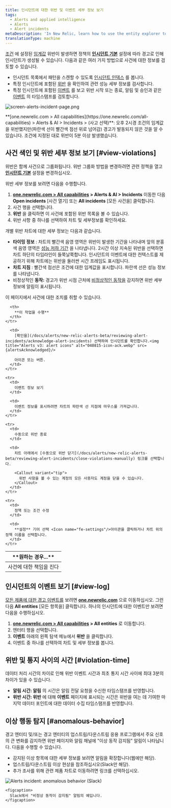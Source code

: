 ```yaml
---
title: 인시던트에 대한 위반 및 이벤트 세부 정보 보기
tags:
  - Alerts and applied intelligence
  - Alerts
  - Alert incidents
metaDescription: 'In New Relic, learn how to use the entity explorer to find and review alerts violations.'
translationType: machine
---
```





[조건](/docs/alerts/new-relic-alerts-beta/configuring-alert-policies/define-alert-conditions) 에 설정된 [임계값](/docs/alerts/new-relic-alerts-beta/configuring-alert-policies/define-thresholds-trigger-alert) 위반이 발생하면 정책의 **[인시던트 기본](/docs/alerts/new-relic-alerts/configuring-alert-policies/specify-when-new-relic-creates-incidents)** 설정에 따라 경고로 인해 인시던트가 생성될 수 있습니다. 다음과 같은 여러 가지 방법으로 사건에 대한 정보를 검토할 수 있습니다.

* 인시던트 목록에서 패턴을 스캔할 수 있도록 [인시던트 인덱스](#view-violations) 를 봅니다.
* 특정 인시던트에 포함된 [위반](#view-log) 을 확인하여 관련 성능 세부 정보를 검사합니다.
* 특정 인시던트에 포함된 [이벤트](#violation-time) 를 보고 위반 시작 또는 종료, 알림 및 승인과 같은 [이벤트](/docs/using-new-relic/welcome-new-relic/get-started/glossary#event) 의 타임스탬프를 검토합니다.

<img
  title="screen-alerts-incident-page.png"
  alt="screen-alerts-incident-page.png"
  src={alertsIncidentPage}
/>

<figcaption>
  **[one.newrelic.com > All capabilities](https://one.newrelic.com/all-capabilities) > Alerts & AI > Incidents > (사고 선택)**: 오후 2시경 조건의 임계값을 위반했지만(파란색 선이 빨간색 점선 위로 넘어감) 경고가 발동되지 않은 것을 알 수 있습니다. 조건에 지정된 대로 위반이 5분 이상 발생했습니다.
</figcaption>

## 사건 색인 및 위반 세부 정보 보기 [#view-violations]

위반은 함께 사건으로 그룹화됩니다. 위반 그룹화 방법을 변경하려면 관련 정책을 열고 [**인시던트 기본**](/docs/alerts/new-relic-alerts-beta/reviewing-alert-incidents/specify-when-new-relic-creates-incidents) 설정을 변경하십시오.

위반 세부 정보를 보려면 다음을 수행합니다.

1. **[one.newrelic.com > All capabilities](https://one.newrelic.com/all-capabilities) > Alerts & AI > Incidents** 이동한 다음 **Open incidents** \[사건 열기] 또는 **All incidents** \[모든 사건을] 클릭합니다.
2. 사건 행을 선택합니다.
3. **위반** 을 클릭하면 이 사건에 포함된 위반 목록을 볼 수 있습니다.
4. 위반 사항 중 하나를 선택하여 차트 및 세부정보를 확인하세요.

개별 위반 차트에 대한 세부 정보는 다음과 같습니다.

* **타이밍 정보** : 차트의 빨간색 음영 영역은 위반이 발생한 기간을 나타내며 앞의 분홍색 음영 영역은 [성능 저하 기간](/docs/using-new-relic/welcome-new-relic/get-started/glossary#degradation-period) 을 나타냅니다. 2시간 이상 지속된 위반을 선택하면 차트 하단의 타임라인이 들쭉날쭉합니다. 인시던트의 이벤트에 대한 컨텍스트를 제공하기 위해 차트에는 위반을 둘러싼 시간 프레임도 표시됩니다.
* **차트 지침** : 빨간색 점선은 조건에 대한 임계값을 표시합니다. 파란색 선은 성능 정보를 나타냅니다.
* 비정상적인 **동작:** 경고가 위반 시점 근처에 [비정상적인 동작을](#anomalous-behavior) 감지하면 위반 세부 정보에 알림이 표시됩니다.

이 페이지에서 사건에 대한 조치를 취할 수 있습니다.

<table>
  <thead>
    <tr>
      <th width={250}>
        **원하는 경우...**
      </th>

      <th>
        **이 작업을 수행**
      </th>
    </tr>
  </thead>

  <tbody>
    <tr>
      <td>
        사건에 대한 책임을 진다
      </td>

      <td>
        [확인을](/docs/alerts/new-relic-alerts-beta/reviewing-alert-incidents/acknowledge-alert-incidents) 선택하여 인시던트를 확인합니다.<img title="Alerts v3: alert icons" alt="040815-icon-ack.webp" src={alertsAcknowledged}/>

        아이콘 또는 버튼.
      </td>
    </tr>

    <tr>
      <td>
        이벤트 정보 보기
      </td>

      <td>
        이벤트 정보를 표시하려면 차트의 파란색 선 지점에 마우스를 가져갑니다.
      </td>
    </tr>

    <tr>
      <td>
        수동으로 위반 종료
      </td>

      <td>
        차트 아래에서 [수동으로 위반 닫기](/docs/alerts/new-relic-alerts-beta/reviewing-alert-incidents/close-violations-manually) 링크를 선택합니다.

        <Callout variant="tip">
          위반 사항을 볼 수 있는 계정의 모든 사용자도 계정을 닫을 수 있습니다.
        </Callout>
      </td>
    </tr>

    <tr>
      <td>
        정책 또는 조건 수정
      </td>

      <td>
        **설정** 기어 선택 <Icon name="fe-settings"/>아이콘을 클릭하거나 차트 위의 정책 이름을 선택합니다.
      </td>
    </tr>
  </tbody>
</table>

## 인시던트의 이벤트 보기 [#view-log]

[모든 제품에 대한 경고 이벤트를](/docs/alerts/new-relic-alerts-beta/reviewing-events/review-events-across-products) 보려면 **[one.newrelic.com](https://one.newrelic.com/all-capabilities)** 으로 이동하십시오. 그런 다음 **All entities** \[모든 항목을] 클릭합니다. 하나의 인시던트에 대한 이벤트만 보려면 다음을 수행하십시오.

1. **[one.newrelic.com > All capabilities](https://one.newrelic.com/all-capabilities) > All entities** 로 이동합니다.
2. 엔터티 행을 선택합니다.
3. **이벤트** 아래의 왼쪽 탐색 메뉴에서 **위반** 을 클릭합니다.
4. 이벤트 중 하나를 선택하여 차트 및 세부 정보를 봅니다.

## 위반 및 통지 사이의 시간 [#violation-time]

데이터 처리 시간의 차이로 인해 위반 이벤트 시간과 최초 통지 시간 사이에 최대 3분의 차이가 있을 수 있습니다.

* **알림 시간: 알림** 의 시간은 알림 전달 요청을 수신한 타임스탬프를 반영합니다.
* **위반 시간: 위반** 에 대해 **이벤트** 페이지에 표시되는 시간은 위반을 여는 데 기여한 마지막 데이터 포인트에 대한 데이터 수집 타임스탬프를 반영합니다.

## 이상 행동 탐지 [#anomalous-behavior]

경고 엔터티 및/또는 경고 엔터티의 업스트림/다운스트림 응용 프로그램에서 주요 신호의 큰 변화를 감지하면 위반 페이지와 알림 채널에 "이상 동작 감지됨" 알림이 나타납니다. 다음을 수행할 수 있습니다.

* 감지된 이상 항목에 대한 세부 정보를 보려면 알림을 확장합니다(웹에만 해당).
* 업스트림/다운스트림 이상 현상을 참조하십시오(Slack만 해당).
* 추가 조사를 위해 관련 제품 차트로 이동하려면 링크를 선택하십시오.

<CollapserGroup>
  <Collapser
    id="slack-notification"
    title="Slack의 경고 알림"
  >
    <img
      title="Alerts incident: anomalous behavior (Slack)"
      alt="Alerts incident: anomalous behavior (Slack)"
      src={alertsIncidentContextinSlack}
    />

    <figcaption>
      Slack에서 "비정상 동작이 감지됨" 알림의 예입니다.
    </figcaption>
  </Collapser>
</CollapserGroup>